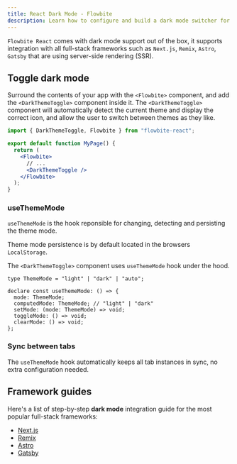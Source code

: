 ```yaml
---
title: React Dark Mode - Flowbite
description: Learn how to configure and build a dark mode switcher for Flowbite using Tailwind CSS and start developing with the components from the library
---
```


`Flowbite React` comes with dark mode support out of the box, it supports integration with all full-stack frameworks such as `Next.js`, `Remix`, `Astro`, `Gatsby` that are using server-side rendering (SSR).

## Toggle dark mode

Surround the contents of your app with the `<Flowbite>` component, and add the `<DarkThemeToggle>` component inside it. The `<DarkThemeToggle>` component will automatically detect the current theme and display the correct icon, and allow the user to switch between themes as they like.

```jsx
import { DarkThemeToggle, Flowbite } from "flowbite-react";

export default function MyPage() {
  return (
    <Flowbite>
      // ...
      <DarkThemeToggle />
    </Flowbite>
  );
}
```

### useThemeMode

`useThemeMode` is the hook reponsible for changing, detecting and persisting the theme mode.

Theme mode persistence is by default located in the browsers `LocalStorage`.

The `<DarkThemeToggle>` component uses `useThemeMode` hook under the hood.

```tsx
type ThemeMode = "light" | "dark" | "auto";

declare const useThemeMode: () => {
  mode: ThemeMode;
  computedMode: ThemeMode; // "light" | "dark"
  setMode: (mode: ThemeMode) => void;
  toggleMode: () => void;
  clearMode: () => void;
};
```

### Sync between tabs

The `useThemeMode` hook automatically keeps all tab instances in sync, no extra configuration needed.

## Framework guides

Here's a list of step-by-step **dark mode** integration guide for the most popular full-stack frameworks:

- [Next.js](/docs/guides/next-js#dark-mode)
- [Remix](/docs/guides/remix#dark-mode)
- [Astro](/docs/guides/astro#dark-mode)
- [Gatsby](/docs/guides/gatsby#dark-mode)
